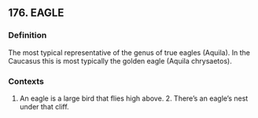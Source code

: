 ## 176. EAGLE
### Definition
The most typical representative of the genus of true eagles (Aquila). In the Caucasus this is most typically the golden eagle (Aquila chrysaetos). 

### Contexts
1. An eagle is a large bird that flies high above. 2. There’s an eagle’s nest under that cliff.

